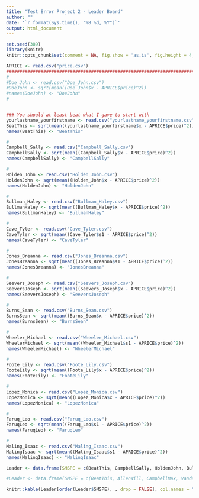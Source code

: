 ```yaml
---
title: "Test Error Project 2 - Leader Board"
author: ""
date: '`r format(Sys.time(), "%B %d, %Y")`'
output: html_document
---
```


```r
set.seed(389)
library(knitr)
knitr::opts_chunk$set(comment = NA, fig.show = 'as.is', fig.height = 4, fig.width = 4, prompt = TRUE, highlight = TRUE, tidy = FALSE, warning = FALSE, message = FALSE, tidy.opts=list(blank = TRUE, width.cutoff= 75, cache = TRUE))
```


```r
APRICE <- read.csv("price.csv")
#########################################################################
#
#Doe_John <- read.csv("Doe_John.csv")
#DoeJohn <- sqrt(mean((Doe_John$x - APRICE$price)^2))
#names(DoeJohn) <- "DoeJohn"
#


### You should at least beat what I gave to start with
yourlastname_yourfirstname <- read.csv("yourlastname_yourfirstname.csv")
BeatThis <- sqrt(mean((yourlastname_yourfirstname$x - APRICE$price)^2))
names(BeatThis) <- "BeatThis"

#
Campbell_Sally <- read.csv("Campbell_Sally.csv")
CampbellSally <- sqrt(mean((Campbell_Sally$x - APRICE$price)^2))
names(CampbellSally) <- "CampbellSally"

#
Holden_John <- read.csv("Holden_John.csv")
HoldenJohn <- sqrt(mean((Holden_John$x - APRICE$price)^2))
names(HoldenJohn) <- "HoldenJohn"

#
Bullman_Haley <- read.csv("Bullman_Haley.csv")
BullmanHaley <- sqrt(mean((Bullman_Haley$x - APRICE$price)^2))
names(BullmanHaley) <- "BullmanHaley"

#
Cave_Tyler <- read.csv("Cave_Tyler.csv")
CaveTyler <- sqrt(mean((Cave_Tyler$s1 - APRICE$price)^2))
names(CaveTyler) <- "CaveTyler"

#
Jones_Breanna <- read.csv("Jones_Breanna.csv")
JonesBreanna <- sqrt(mean((Jones_Breanna$s1 - APRICE$price)^2))
names(JonesBreanna) <- "JonesBreanna"

#
Seevers_Joseph <- read.csv("Seevers_Joseph.csv")
SeeversJoseph <- sqrt(mean((Seevers_Joseph$x - APRICE$price)^2))
names(SeeversJoseph) <- "SeeversJoseph"

#
Burns_Sean <- read.csv("Burns_Sean.csv")
BurnsSean <- sqrt(mean((Burns_Sean$x - APRICE$price)^2))
names(BurnsSean) <- "BurnsSean"

#
Wheeler_Michael <- read.csv("Wheeler_Michael.csv")
WheelerMichael <- sqrt(mean((Wheeler_Michael$s1 - APRICE$price)^2))
names(WheelerMichael) <- "WheelerMichael"

#
Foote_Lily <- read.csv("Foote_Lily.csv")
FooteLily <- sqrt(mean((Foote_Lily$x - APRICE$price)^2))
names(FooteLily) <- "FooteLily"

#
Lopez_Monica <- read.csv("Lopez_Monica.csv")
LopezMonica <- sqrt(mean((Lopez_Monica$x - APRICE$price)^2))
names(LopezMonica) <- "LopezMonica"

#
Faruq_Leo <- read.csv("Faruq_Leo.csv")
FaruqLeo <- sqrt(mean((Faruq_Leo$s1 - APRICE$price)^2))
names(FaruqLeo) <- "FaruqLeo"

#
Maling_Isaac <- read.csv("Maling_Isaac.csv")
MalingIsaac <- sqrt(mean((Maling_Isaac$s1 - APRICE$price)^2))
names(MalingIsaac) <- "MalingIsaac"
```


```r
Leader <- data.frame(SMSPE = c(BeatThis, CampbellSally, HoldenJohn, BullmanHaley, CaveTyler, JonesBreanna, SeeversJoseph, BurnsSean, WheelerMichael, FooteLily, LopezMonica, FaruqLeo, MalingIsaac))
```

```r
#Leader <- data.frame(SMSPE = c(BeatThis, AllenWill, CampbellMax, VandenbergAndrew, DubeWill))
```

```r
knitr::kable(Leader[order(Leader$SMSPE), , drop = FALSE], col.names = "$\\sqrt{MSPE}$", align = "l")
```